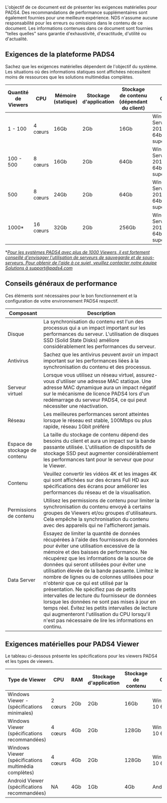 L'objectif de ce document est de présenter les exigences matérielles pour PADS4. Des recommandations de performance supplémentaires sont également fournies pour une meilleure expérience. NDS n'assume aucune responsabilité pour les erreurs ou omissions dans le contenu de ce document. Les informations contenues dans ce document sont fournies "telles quelles" sans garantie d'exhaustivité, d'exactitude, d'utilité ou d'actualité.

## Exigences de la plateforme PADS4

Sachez que les exigences matérielles dépendent de l'objectif du système. Les situations où des informations statiques sont affichées nécessitent moins de ressources que les solutions multimédias complètes.

| Quantité de Viewers | CPU      | Mémoire (statique) | Stockage d'application | Stockage de contenu (dépendant du client) | OS                                      | Quantité max. de Data server |
| ------------------- | -------- | ------------------ | ---------------------- | ----------------------------------------- | --------------------------------------- | ---------------------------- |
| 1 - 100             | 4 cœurs  | 16Gb               | 2Gb                    | 16Gb                                      | Windows Server 2019, 64bit et supérieur | 25                           |
| 100 - 500           | 8 cœurs  | 16Gb               | 2Gb                    | 64Gb                                      | Windows Server 2019, 64bit et supérieur | 25                           |
| 500                 | 8 cœurs  | 24Gb               | 2Gb                    | 64Gb                                      | Windows Server 2019, 64bit et supérieur | 100                          |
| 1000\*              | 16 cœurs | 32Gb               | 2Gb                    | 256Gb                                     | Windows Server 2019, 64bit et supérieur | 200                          |

\*[*Pour les systèmes PADS4 avec plus de 1000 Viewers, il est fortement conseillé d'envisager l'utilisation de serveurs de sauvegarde et de sous-serveurs. Pour obtenir de l'aide à ce sujet, veuillez contacter notre équipe Solutions à support@pads4.com*](mailto:support@pads4.com)

## Conseils généraux de performance

Ces éléments sont nécessaires pour le bon fonctionnement et la configuration de votre environnement PADS4 respectif.

| Composant                     | Description                                                                                                                                                                                                                                                                                                                                                                                                                                                                                                                                                                                                                                                                                                                     |
| ----------------------------- | ------------------------------------------------------------------------------------------------------------------------------------------------------------------------------------------------------------------------------------------------------------------------------------------------------------------------------------------------------------------------------------------------------------------------------------------------------------------------------------------------------------------------------------------------------------------------------------------------------------------------------------------------------------------------------------------------------------------------------- |
| Disque                        | La synchronisation du contenu est l'un des processus qui a un impact important sur les performances du serveur. L'utilisation de disques SSD (Solid State Disks) améliore considérablement les performances du serveur.                                                                                                                                                                                                                                                                                                                                                                                                                                                                                                         |
| Antivirus                     | Sachez que les antivirus peuvent avoir un impact important sur les performances liées à la synchronisation du contenu et des processus.                                                                                                                                                                                                                                                                                                                                                                                                                                                                                                                                                                                         |
| Serveur virtuel               | Lorsque vous utilisez un réseau virtuel, assurez-vous d'utiliser une adresse MAC statique. Une adresse MAC dynamique aura un impact négatif sur le mécanisme de licence PADS4 lors d'un redémarrage du serveur PADS4, ce qui peut nécessiter une réactivation.                                                                                                                                                                                                                                                                                                                                                                                                                                                                  |
| Réseau                        | Les meilleures performances seront atteintes lorsque le réseau est stable, 100Mbps ou plus rapide, réseau 1Gbit préféré                                                                                                                                                                                                                                                                                                                                                                                                                                                                                                                                                                                                         |
| Espace de stockage de contenu | La taille du stockage de contenu dépend des besoins du client et aura un impact sur la bande passante utilisée. L'utilisation de dispositifs de stockage SSD peut augmenter considérablement les performances tant pour le serveur que pour le Viewer.                                                                                                                                                                                                                                                                                                                                                                                                                                                                          |
| Contenu                       | Veuillez convertir les vidéos 4K et les images 4K qui sont affichées sur des écrans Full HD aux spécifications des écrans pour améliorer les performances du réseau et de la visualisation.                                                                                                                                                                                                                                                                                                                                                                                                                                                                                                                                     |
| Permissions de contenu        | Utilisez les permissions de contenu pour limiter la synchronisation du contenu envoyé à certains groupes de Viewers et/ou groupes d'utilisateurs. Cela empêche la synchronisation du contenu avec des appareils qui ne l'afficheront jamais.                                                                                                                                                                                                                                                                                                                                                                                                                                                                                    |
| Data Server                   | Essayez de limiter la quantité de données récupérées à l'aide des fournisseurs de données pour éviter une utilisation excessive de la mémoire et des baisses de performance. Ne récupérez que les informations de la source de données qui seront utilisées pour éviter une utilisation élevée de la bande passante. Limitez le nombre de lignes ou de colonnes utilisées pour n'obtenir que ce qui est utilisé par la présentation. Ne spécifiez pas de petits intervalles de lecture du fournisseur de données lorsque les données ne sont pas mises à jour en temps réel. Évitez les petits intervalles de lecture qui augmenteront l'utilisation du CPU lorsqu'il n'est pas nécessaire de lire les informations en continu. |

## Exigences matérielles pour PADS4 Viewer

Le tableau ci-dessous présente les spécifications pour les viewers PADS4 et les types de viewers.

| Type de Viewer                                       | CPU     | RAM | Stockage d'application | Stockage de contenu | OS               | Fournisseurs de données |
| ---------------------------------------------------- | ------- | --- | ---------------------- | ------------------- | ---------------- | ----------------------- |
| Windows Viewer - (spécifications minimales)          | 2 cœurs | 2Gb | 2Gb                    | 16Gb                | Windows 10 64bit | 25                      |
| Windows Viewer (spécifications recommandées)         | 4 cœurs | 4Gb | 2Gb                    | 128Gb               | Windows 10 64bit | 50                      |
| Windows Viewer (spécifications multimédia complètes) | 4 cœurs | 4Gb | 2Gb                    | 128Gb               | Windows 10 64bit | 50                      |
| Android Viewer (spécifications recommandées)         | NA      | 4Gb | 1Gb                    | 4Gb                 | Android          | NA                      |
